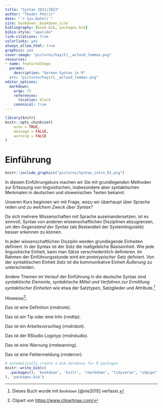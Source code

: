 ```yaml
---
title: "Syntax 2021/2022"
author: "Teodor Petrič"
date: "`r Sys.Date()`"
site: bookdown::bookdown_site
bibliography: [book.bib, packages.bib]
bibio-style: "apalike"
link-citations: true
colorlinks: yes 
always_allow_html: true
graphics: yes 
cover-image: "pictures/hayiti__wcloud_lemmas.png" 
resources:
- name: featuredImage
  params:
    description: "German Syntax in R"
  src: "pictures/hayiti__wcloud_lemmas.png" 
editor_options:
  markdown:
    wrap: 72
    references: 
      location: block
    canonical: true
---
```


```r
library(knitr)
knitr::opts_chunk$set(
	echo = TRUE,
	message = FALSE,
	warning = FALSE
)
```

# Einführung

```r
knitr::include_graphics("pictures/Syntax_intro_01.png")
```

In diesem Einführungskurs machen wir Sie mit grundlegenden Methoden zur
Erfassung von linguistischen, insbesondere aber syntaktischen Merkmalen
in deutschen und slowenischen Texten bekannt.

Unseren Kurs beginnen wir mit Frage, wozu wir überhaupt über Sprache
reden und *zu welchem Zweck über Syntax?*

Da sich mehrere Wissenschaften mit Sprache auseinandersetzen, ist es
sinnvoll, Syntax von anderen wissenschaftlichen Disziplinen abzugrenzen,
um den *Gegenstand der Syntax* (als Bestandteil der Systemlinguistik)
besser erkennen zu können.

In jeder wissenschaftlichen Disziplin werden grundlegende Einheiten
definiert. In der Syntax ist der *Satz* die maßgebliche Basiseinheit.
Wie jede linguistische Einheit, kann man Sätze verschiedentlich
definieren. Im Rahmen der Einführungsstunde wird ein *prototypischer
Satz* definiert. Von der syntaktischen Einheit *Satz* ist die
kommunikative Einheit *Äußerung* zu unterscheiden.

Andere Themen im Verlauf der Einführung in die deutsche Syntax sind
*syntaktische Elemente, syntaktische Mittel und Verfahren zur Ermittlung
syntaktischer Einheiten* wie etwa der Satztypen, Satzglieder und
Attribute.[^index-1]

[^index-1]: Dieses Buch wurde mit `Bookdown` [@xie2015] verfasst.

Hinweise[^index-2]:

[^index-2]: Clipart von <https://www.clipartmax.com/>

::: rmdnote
Das ist eine Definition (rmdnote).
:::

::: rmdtip
Das ist ein Tip oder eine Info (rmdtip).
:::

::: rmdrobot
Das ist ein Arbeitsvorschlag (rmdrobot).
:::

::: rmdrstudio
Das ist der RStudio Logotyp (rmdrstudio).
:::

::: rmdwarning
Das ist eine Warnung (rmdwarning).
:::

::: rmderror
Das ist eine Fehlermeldung (rmderror).
:::

```r
# automatically create a bib database for R packages
knitr::write_bib(c(
  .packages(), 'bookdown', 'knitr', 'rmarkdown', "tidyverse", "udpipe"
), 'packages.bib')
```
